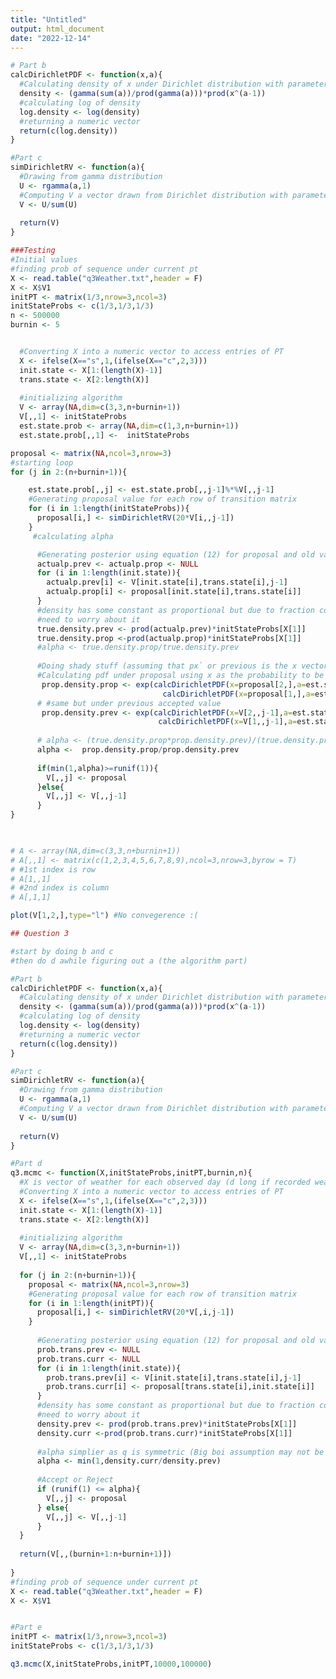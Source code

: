 ```yaml
---
title: "Untitled"
output: html_document
date: "2022-12-14"
---
```

```r
# Part b
calcDirichletPDF <- function(x,a){
  #Calculating density of x under Dirichlet distribution with parameters specified by a
  density <- (gamma(sum(a))/prod(gamma(a)))*prod(x^(a-1))
  #calculating log of density
  log.density <- log(density)
  #returning a numeric vector
  return(c(log.density))
}

#Part c
simDirichletRV <- function(a){
  #Drawing from gamma distribution
  U <- rgamma(a,1)
  #Computing V a vector drawn from Dirichlet distribution with parameters specified by a
  V <- U/sum(U)
  
  return(V)
}

###Testing 
#Initial values
#finding prob of sequence under current pt
X <- read.table("q3Weather.txt",header = F)
X <- X$V1
initPT <- matrix(1/3,nrow=3,ncol=3)
initStateProbs <- c(1/3,1/3,1/3)
n <- 500000
burnin <- 5


  #Converting X into a numeric vector to access entries of PT
  X <- ifelse(X=="s",1,(ifelse(X=="c",2,3)))
  init.state <- X[1:(length(X)-1)]
  trans.state <- X[2:length(X)]
  
  #initializing algorithm
  V <- array(NA,dim=c(3,3,n+burnin+1))
  V[,,1] <- initStateProbs
  est.state.prob <- array(NA,dim=c(1,3,n+burnin+1)) 
  est.state.prob[,,1] <-  initStateProbs

proposal <- matrix(NA,ncol=3,nrow=3)
#starting loop
for (j in 2:(n+burnin+1)){

    est.state.prob[,,j] <- est.state.prob[,,j-1]%*%V[,,j-1]
    #Generating proposal value for each row of transition matrix
    for (i in 1:length(initStateProbs)){
      proposal[i,] <- simDirichletRV(20*V[i,,j-1])
    }
     #calculating alpha

      #Generating posterior using equation (12) for proposal and old value of PT
      actualp.prev <- actualp.prop <- NULL
      for (i in 1:length(init.state)){
        actualp.prev[i] <- V[init.state[i],trans.state[i],j-1]
        actualp.prop[i] <- proposal[init.state[i],trans.state[i]]
      }
      #density has some constant as proportional but due to fraction constant cancels out so dont
      #need to worry about it
      true.density.prev <- prod(actualp.prev)*initStateProbs[X[1]]
      true.density.prop <-prod(actualp.prop)*initStateProbs[X[1]]
      #alpha <- true.density.prop/true.density.prev
      
      #Doing shady stuff (assuming that px` or previous is the x vector :P)
      #Calculating pdf under proposal using x as the probability to be in each state 
       prop.density.prop <- exp(calcDirichletPDF(x=proposal[2,],a=est.state.prob[,,j-1])+
                                  calcDirichletPDF(x=proposal[1,],a=est.state.prob[,,j-1])+calcDirichletPDF(x=proposal[3,],a=est.state.prob[,,j-1]))
      # #same but under previous accepted value
       prop.density.prev <- exp(calcDirichletPDF(x=V[2,,j-1],a=est.state.prob[,,j-1])+
                                 calcDirichletPDF(x=V[1,,j-1],a=est.state.prob[,,j-1])+calcDirichletPDF(x=V[3,,j-1],a=est.state.prob[,,j-1]))
      
      # alpha <- (true.density.prop*prop.density.prev)/(true.density.prev*prop.density.prop)
      alpha <-  prop.density.prop/prop.density.prev
      
      if(min(1,alpha)>=runif(1)){
        V[,,j] <- proposal
      }else{
        V[,,j] <- V[,,j-1]
      }
}


      
# A <- array(NA,dim=c(3,3,n+burnin+1))
# A[,,1] <- matrix(c(1,2,3,4,5,6,7,8,9),ncol=3,nrow=3,byrow = T)
# #1st index is row
# A[1,,1]
# #2nd index is column
# A[,1,1]

plot(V[1,2,],type="l") #No convegerence :(
```




```r
## Question 3

#start by doing b and c 
#then do d awhile figuring out a (the algorithm part)

#Part b
calcDirichletPDF <- function(x,a){
  #Calculating density of x under Dirichlet distribution with parameters specified by a
  density <- (gamma(sum(a))/prod(gamma(a)))*prod(x^(a-1))
  #calculating log of density
  log.density <- log(density)
  #returning a numeric vector
  return(c(log.density))
}

#Part c
simDirichletRV <- function(a){
  #Drawing from gamma distribution
  U <- rgamma(a,1)
  #Computing V a vector drawn from Dirichlet distribution with parameters specified by a
  V <- U/sum(U)
  
  return(V)
}

#Part d
q3.mcmc <- function(X,initStateProbs,initPT,burnin,n){
  #X is vector of weather for each observed day (d long if recorded weather for d days)
  #Converting X into a numeric vector to access entries of PT
  X <- ifelse(X=="s",1,(ifelse(X=="c",2,3)))
  init.state <- X[1:(length(X)-1)]
  trans.state <- X[2:length(X)]
  
  #initializing algorithm
  V <- array(NA,dim=c(3,3,n+burnin+1))
  V[,,1] <- initStateProbs
  
  for (j in 2:(n+burnin+1)){
    proposal <- matrix(NA,ncol=3,nrow=3)
    #Generating proposal value for each row of transition matrix
    for (i in 1:length(initPT)){
      proposal[i,] <- simDirichletRV(20*V[,i,j-1])
    }
      
      #Generating posterior using equation (12) for proposal and old value of PT
      prob.trans.prev <- NULL
      prob.trans.curr <- NULL
      for (i in 1:length(init.state)){
        prob.trans.prev[i] <- V[init.state[i],trans.state[i],j-1]
        prob.trans.curr[i] <- proposal[trans.state[i],init.state[i]]
      }
      #density has some constant as proportional but due to fraction constant cancels out so dont
      #need to worry about it
      density.prev <- prod(prob.trans.prev)*initStateProbs[X[1]]
      density.curr <-prod(prob.trans.curr)*initStateProbs[X[1]]
      
      #alpha simplier as q is symmetric (Big boi assumption may not be able to do this)
      alpha <- min(1,density.curr/density.prev)
      
      #Accept or Reject
      if (runif(1) <= alpha){
        V[,,j] <- proposal
      } else{
        V[,,j] <- V[,,j-1]
      }
  }
  
  return(V[,,(burnin+1:n+burnin+1)])
  
}
#finding prob of sequence under current pt
X <- read.table("q3Weather.txt",header = F)
X <- X$V1


#Part e
initPT <- matrix(1/3,nrow=3,ncol=3)
initStateProbs <- c(1/3,1/3,1/3)

q3.mcmc(X,initStateProbs,initPT,10000,100000)
```